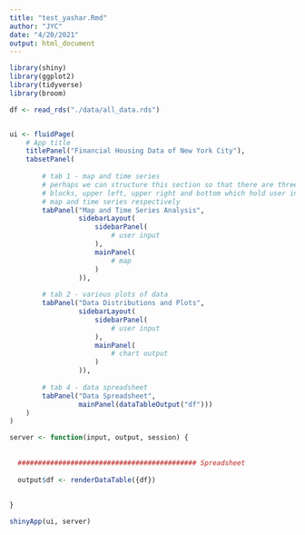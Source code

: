 ```yaml
---
title: "test_yashar.Rmd"
author: "JYC"
date: "4/20/2021"
output: html_document
---
```


```r
library(shiny)
library(ggplot2)
library(tidyverse)
library(broom)

df <- read_rds("./data/all_data.rds")


ui <- fluidPage(
    # App title
    titlePanel("Financial Housing Data of New York City"),
    tabsetPanel(
        
        # tab 1 - map and time series
        # perhaps we can structure this section so that there are three 
        # blocks, upper left, upper right and bottom which hold user input
        # map and time series respectively
        tabPanel("Map and Time Series Analysis",
                 sidebarLayout(
                     sidebarPanel(
                         # user input
                     ),
                     mainPanel(
                         # map
                     )
                 )),
        
        # tab 2 - various plots of data
        tabPanel("Data Distributions and Plots",
                 sidebarLayout(
                     sidebarPanel(
                         # user input
                     ),
                     mainPanel(
                         # chart output
                     )
                 )),
        
        # tab 4 - data spreadsheet
        tabPanel("Data Spreadsheet",
                 mainPanel(dataTableOutput("df")))
    )
)

server <- function(input, output, session) {
  
  
  ############################################ Spreadsheet
  
  output$df <- renderDataTable({df})
  
  
}

shinyApp(ui, server)
```


